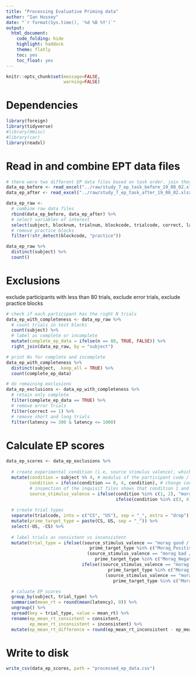 ```yaml
---
title: "Processing Evaluative Priming data"
author: "Ian Hussey"
date: "`r format(Sys.time(), '%d %B %Y')`"
output: 
  html_document:
    code_folding: hide
    highlight: haddock
    theme: flatly
    toc: yes 
    toc_float: yes
---
```


```r
knitr::opts_chunk$set(message=FALSE,
                      warning=FALSE)
```

# Dependencies

```r

library(foreign)
library(tidyverse)
#library(Hmisc)
#library(car)
library(readxl)

```

# Read in and combine EPT data files

```r

# there were two different EP data files based on task order. join these together. 
data_ep_before <- read_excel("../raw/study_7_ep_task_before_19_08_02.xlsx")
data_ep_after <- read_excel("../raw/study_7_ep_task_after_19_08_02.xlsx")

data_ep_raw <- 
  # combine raw data files
  rbind(data_ep_before, data_ep_after) %>%
  # select variables of interest
  select(subject, blocknum, trialnum, blockcode, trialcode, correct, latency) %>%
  # remove practice blocks
  filter(!str_detect(blockcode, "practice"))

data_ep_raw %>%
  distinct(subject) %>%
  count()

```

# Exclusions

exclude participants with less than 80 trials, exclude error trials, exclude practice blocks

```r

# check if each participant has the right N trials
data_ep_with_completeness <- data_ep_raw %>%
  # count trials in test blocks
  count(subject) %>%
  # label as complete or incomplete
  mutate(complete_ep_data = ifelse(n == 80, TRUE, FALSE)) %>%
  right_join(data_ep_raw, by = "subject")

# print Ns for complete and incomplete
data_ep_with_completeness %>% 
  distinct(subject, .keep_all = TRUE) %>%
  count(complete_ep_data) 

# do remaining exclusions
data_ep_exclusions <- data_ep_with_completeness %>%
  # retain only complete
  filter(complete_ep_data == TRUE) %>%
  # remove error trials
  filter(correct == 1) %>%
  # remove short and long trials
  filter(latency >= 300 & latency <= 1000)

```

# Calculate EP scores 

```r

data_ep_scores <- data_ep_exclusions %>%
  
  # create experimental condition (i.e, source stimulus valence), which was set in the experiment based on the participant code
  mutate(condition = subject %% 4, # modulus of the participant code / 4
         condition = ifelse(condition == 0, 4, condition), # change condition 0 to 4 
         # inspection of the inquisit files shows that condition 1 and 2 were morag good, and 3 and 4 morag bad
         source_stimulus_valence = ifelse(condition %in% c(1, 2), "morag good / struan bad", 
                                          ifelse(condition %in% c(3, 4), "morag bad / struan good", NA)))  %>%
  
  # create trial types
  separate(trialcode, into = c("CS", "US"), sep = "_", extra = "drop") %>%
  mutate(prime_target_type = paste(CS, US, sep = "_")) %>%
  select(-US, -CS) %>%
  
  # label trials as consistent vs inconsistent
  mutate(trial_type = ifelse((source_stimulus_valence == "morag good / struan bad" & 
                                prime_target_type %in% c("Morag_Positive", "Struan_Negative")) |
                               (source_stimulus_valence == "morag bad / struan good" & 
                                  prime_target_type %in% c("Morag_Negative", "Struan_Positive")), "consistent", 
                             ifelse((source_stimulus_valence == "morag bad / struan good" & 
                                       prime_target_type %in% c("Morag_Positive", "Struan_Negative")) |
                                      (source_stimulus_valence == "morag good / struan bad" & 
                                         prime_target_type %in% c("Morag_Negative", "Struan_Positive")), "inconsistent", NA))) %>%

  # caluate EP scores
  group_by(subject, trial_type) %>%                               
  summarise(mean_rt = round(mean(latency), 0)) %>%
  ungroup() %>%
  spread(key = trial_type, value = mean_rt) %>%
  rename(ep_mean_rt_consistent = consistent,
         ep_mean_rt_inconsistent = inconsistent) %>%
  mutate(ep_mean_rt_difference = round(ep_mean_rt_inconsistent - ep_mean_rt_consistent, 0))

```

# Write to disk

```r

write_csv(data_ep_scores, path = "processed_ep_data.csv")

```

